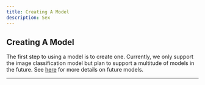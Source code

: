 ```yaml
---
title: Creating A Model
description: Sex
---
```


## Creating A Model

The first step to using a model is to create one. Currently, we only support the image classification model
but plan to support a multitude of models in the future. See [here][1] for more details on future models.

---

[1]: /docs/releases 'Future Models'
